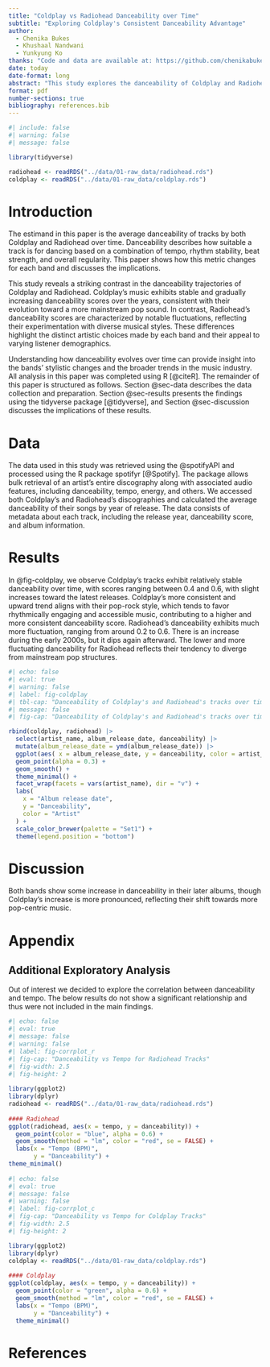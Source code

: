 ```yaml
---
title: "Coldplay vs Radiohead Danceability over Time"
subtitle: "Exploring Coldplay's Consistent Danceability Advantage"
author: 
  - Chenika Bukes
  - Khushaal Nandwani
  - Yunkyung Ko
thanks: "Code and data are available at: https://github.com/chenikabukes/RadioheadColdplay"
date: today
date-format: long
abstract: "This study explores the danceability of Coldplay and Radiohead over time by using data extracted from Spotify’s API. The results show that Coldplay's average danceability scores have remained consistently higher, typically ranging from 0.4 to 0.6, compared to Radiohead's fluctuating scores, which vary between 0.2 and 0.6, reflecting Coldplay's stable pop-rock style and Radiohead's experimental musical approach. These findings are relevant in understanding the musical evolution of both bands and their appeal to different types of listeners."
format: pdf
number-sections: true
bibliography: references.bib
---
```


```r
#| include: false
#| warning: false
#| message: false

library(tidyverse)

radiohead <- readRDS("../data/01-raw_data/radiohead.rds")
coldplay <- readRDS("../data/01-raw_data/coldplay.rds")
```


# Introduction
The estimand in this paper is the average danceability of tracks by both Coldplay and Radiohead over time. Danceability describes how suitable a track is for dancing based on a combination of tempo, rhythm stability, beat strength, and overall regularity. This paper shows how this metric changes for each band and discusses the implications.

This study reveals a striking contrast in the danceability trajectories of Coldplay and Radiohead. Coldplay's music exhibits stable and gradually increasing danceability scores over the years, consistent with their evolution toward a more mainstream pop sound. In contrast, Radiohead's danceability scores are characterized by notable fluctuations, reflecting their experimentation with diverse musical styles. These differences highlight the distinct artistic choices made by each band and their appeal to varying listener demographics.

Understanding how danceability evolves over time can provide insight into the bands' stylistic changes and the broader trends in the music industry. All analysis in this paper was completed using R [@citeR]. The remainder of this paper is structured as follows. Section @sec-data describes the data collection and preparation. Section @sec-results presents the findings using the tidyverse package [@tidyverse], and Section @sec-discussion discusses the implications of these results.

# Data {#sec-data}

The data used in this study was retrieved using the @spotifyAPI and processed using the R package spotifyr [@Spotify]. The package allows bulk retrieval of an artist’s entire discography along with associated audio features, including danceability, tempo, energy, and others. We accessed both Coldplay's and Radiohead’s discographies and calculated the average danceability of their songs by year of release. The data consists of metadata about each track, including the release year, danceability score, and album information. 


# Results {#sec-results}

In @fig-coldplay, we observe Coldplay's tracks exhibit relatively stable danceability over time, with scores ranging between 0.4 and 0.6, with slight increases toward the latest releases. Coldplay’s more consistent and upward trend aligns with their pop-rock style, which tends to favor rhythmically engaging and accessible music, contributing to a higher and more consistent danceability score. Radiohead’s danceability exhibits much more fluctuation, ranging from around 0.2 to 0.6. There is an increase during the early 2000s, but it dips again afterward. The lower and more fluctuating danceability for Radiohead reflects their tendency to diverge from mainstream pop structures.

```r
#| echo: false
#| eval: true
#| warning: false
#| label: fig-coldplay
#| tbl-cap: "Danceability of Coldplay's and Radiohead's tracks over time"
#| message: false
#| fig-cap: "Danceability of Coldplay's and Radiohead's tracks over time"

rbind(coldplay, radiohead) |>
  select(artist_name, album_release_date, danceability) |>
  mutate(album_release_date = ymd(album_release_date)) |>
  ggplot(aes( x = album_release_date, y = danceability, color = artist_name)) +
  geom_point(alpha = 0.3) +
  geom_smooth() +
  theme_minimal() +
  facet_wrap(facets = vars(artist_name), dir = "v") +
  labs(
    x = "Album release date",
    y = "Danceability",
    color = "Artist"
  ) +
  scale_color_brewer(palette = "Set1") +
  theme(legend.position = "bottom")
```


# Discussion {#sec-discussion}
Both bands show some increase in danceability in their later albums, though Coldplay's increase is more pronounced, reflecting their shift towards more pop-centric music.


\newpage

# Appendix

## Additional Exploratory Analysis
Out of interest we decided to explore the correlation between danceability and tempo. The below results do not show a significant relationship and thus were not included in the main findings. 
```R
#| echo: false
#| eval: true
#| message: false
#| warning: false
#| label: fig-corrplot_r
#| fig-cap: "Danceability vs Tempo for Radiohead Tracks"
#| fig-width: 2.5
#| fig-height: 2
 
library(ggplot2)
library(dplyr)
radiohead <- readRDS("../data/01-raw_data/radiohead.rds")
 
#### Radiohead
ggplot(radiohead, aes(x = tempo, y = danceability)) +
  geom_point(color = "blue", alpha = 0.6) +
  geom_smooth(method = "lm", color = "red", se = FALSE) +
  labs(x = "Tempo (BPM)",
       y = "Danceability") +
theme_minimal()
 
#| echo: false
#| eval: true
#| message: false
#| warning: false
#| label: fig-corrplot_c
#| fig-cap: "Danceability vs Tempo for Coldplay Tracks"
#| fig-width: 2.5
#| fig-height: 2

library(ggplot2)
library(dplyr)
coldplay <- readRDS("../data/01-raw_data/coldplay.rds")
 
#### Coldplay
ggplot(coldplay, aes(x = tempo, y = danceability)) +
  geom_point(color = "green", alpha = 0.6) +
  geom_smooth(method = "lm", color = "red", se = FALSE) +
  labs(x = "Tempo (BPM)",
       y = "Danceability") +
  theme_minimal()
```
\newpage 
# References
